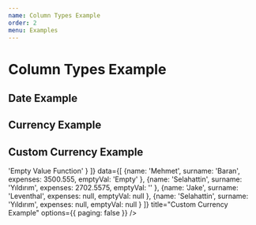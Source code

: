 ```yaml
---
name: Column Types Example
order: 2
menu: Examples
---
```



# Column Types Example

## Date Example

<Playground>
  <MaterialTable
    columns={[
      {title: 'Name', field: 'name'},
      {title: 'Birth Date', field: 'birthDate', type: 'date'},
      {title: 'Birth Time', field: 'birthTime', type: 'time'}
    ]}
    data={[
      {name: 'Baldi', birthDate: '08/13/1996', birthTime: '02:00'},
      {name: 'Luiz', birthDate: '10/20/2018', birthTime: '17:00'}
    ]}
    title="Date Example"
    options={{
      filtering: true
    }}
  />
</Playground>

## Currency Example

<Playground>
  <MaterialTable
    columns={[
      {title: 'Name', field: 'name'},
      {title: 'Surname', field: 'surname'},
      {title: 'Expenses', field: 'expenses', type: 'currency'},    
    ]}
    data={[
      {name: 'Mehmet', surname: 'Baran', expenses:1500.50 },
      {name: 'Selahattin', surname: 'Yıldırım', expenses:1200 },
      {name: 'Silvia Joyce', surname: 'Balraj', expenses:1700 },
    ]}
    title="Currency Example"
    options={{
      paging: false
    }}
  />
</Playground>

## Custom Currency Example

<Playground>
  <MaterialTable
    columns={[
      {title: 'Name', field: 'name'},
      {title: 'Surname', field: 'surname'},
      {title: 'Expenses', field: 'expenses', type: 'currency', currencySetting: { locale: 'tr-TR', currencyCode: 'TRY', minimumFractionDigits: 2, maximumFractionDigits: 3 }, emptyValue: 'N/A'},
      {title: 'EmptyValue', field: 'emptyVal', emptyValue : () => 'Empty Value Function' }     
    ]}
    data={[
      {name: 'Mehmet', surname: 'Baran', expenses: 3500.555, emptyVal: 'Empty' },
      {name: 'Selahattin', surname: 'Yıldırım', expenses: 2702.5575, emptyVal: '' },
      {name: 'Jake', surname: 'Leventhal', expenses: null, emptyVal: null },
      {name: 'Selahattin', surname: 'Yıldırım', expenses: null, emptyVal: null }
    ]}
    title="Custom Currency Example"
    options={{
      paging: false
    }}
  />
</Playground>